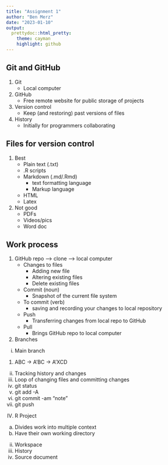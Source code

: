 ```yaml
---
title: "Assignment 1"
author: "Ben Merz"
date: "2023-01-10"
output: 
  prettydoc::html_pretty:
    theme: cayman
    highlight: github
---
```



## Git and GitHub
1. Git
    + Local computer
2. GitHub
    + Free remote website for public storage of projects
3. Version control
    + Keep (and restoring) past versions of files
4. History
    + Initially for programmers collaborating

## Files for version control
1. Best
    + Plain text (.txt)
    + .R scripts
    + Markdown (.md/.Rmd)
      + text formatting language
      + Markup language
    + HTML
    + Latex
2. Not good
    + PDFs
    + Videos/pics
    + Word doc
    
## Work process
1. GitHub repo ---> clone ----> local computer
    + Changes to files
      + Adding new file
      + Altering existing files
      + Delete existing files
    + Commit (noun)
      + Snapshot of the current file system
    + To commit (verb)
      + saving and recording your changes to local repository
    + Push
      + Transferring changes from local repo to GitHub
    + Pull
      + Brings GitHub repo to local computer
2. Branches
i.	Main branch
1.	ABC -> A’BC -> A’XCD
ii.	Tracking history and changes
c.	Loop of changing files and committing changes
i.	git status
ii.	git add -A
iii.	git commit -am “note”
iv.	git push
IV.	R Project
a.	Divides work into multiple context
i.	Have their own working directory
ii.	Workspace
iii.	History
iv.	Source document

